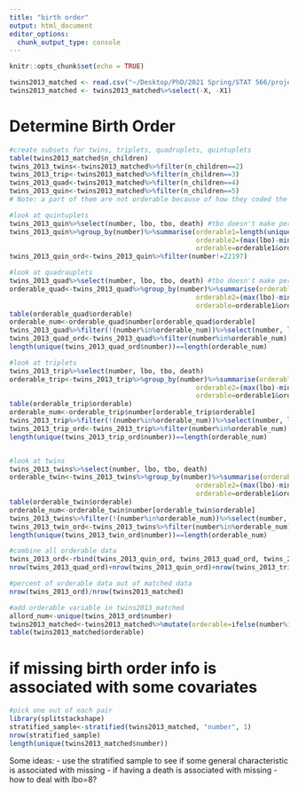 ```yaml
---
title: "birth order"
output: html_document
editor_options: 
  chunk_output_type: console
---
```


```r
knitr::opts_chunk$set(echo = TRUE)
```

```r
twins2013_matched <- read.csv("~/Desktop/PhD/2021 Spring/STAT 566/project/data/twins_2013_matched.csv")
twins2013_matched <- twins2013_matched%>%select(-X, -X1)
```

# Determine Birth Order
```r
#create subsets for twins, triplets, quadruplets, quintuplets
table(twins2013_matched$n_children)
twins_2013_twins<-twins2013_matched%>%filter(n_children==2)
twins_2013_trip<-twins2013_matched%>%filter(n_children==3)
twins_2013_quad<-twins2013_matched%>%filter(n_children==4)
twins_2013_quin<-twins2013_matched%>%filter(n_children==5)
# Note: a part of them are not orderable because of how they coded the variable that 8 indicates 8 or more kids

#look at quintuplets 
twins_2013_quin%>%select(number, lbo, tbo, death) #tbo doesn't make perfect sense to me
twins_2013_quin%>%group_by(number)%>%summarise(orderable1=length(unique(lbo))==5,
                                               orderable2=(max(lbo)-min(lbo)==4),
                                               orderable=orderable1&orderable2) #the only problematic one is 22197
twins_2013_quin_ord<-twins_2013_quin%>%filter(number!=22197)

#look at quadrauplets
twins_2013_quad%>%select(number, lbo, tbo, death) #tbo doesn't make perfect sense to me
orderable_quad<-twins_2013_quad%>%group_by(number)%>%summarise(orderable1=length(unique(lbo))==4,
                                               orderable2=(max(lbo)-min(lbo)==3),
                                               orderable=orderable1&orderable2)
table(orderable_quad$orderable)
orderable_num<-orderable_quad$number[orderable_quad$orderable]
twins_2013_quad%>%filter(!(number%in%orderable_num))%>%select(number, lbo, tbo, death)
twins_2013_quad_ord<-twins_2013_quad%>%filter(number%in%orderable_num)
length(unique(twins_2013_quad_ord$number))==length(orderable_num)

#look at triplets
twins_2013_trip%>%select(number, lbo, tbo, death)
orderable_trip<-twins_2013_trip%>%group_by(number)%>%summarise(orderable1=length(unique(lbo))==3,
                                               orderable2=(max(lbo)-min(lbo)==2),
                                               orderable=orderable1&orderable2)
table(orderable_trip$orderable)
orderable_num<-orderable_trip$number[orderable_trip$orderable]
twins_2013_trip%>%filter(!(number%in%orderable_num))%>%select(number, lbo, tbo, death)
twins_2013_trip_ord<-twins_2013_trip%>%filter(number%in%orderable_num)
length(unique(twins_2013_trip_ord$number))==length(orderable_num)


#look at twins
twins_2013_twins%>%select(number, lbo, tbo, death)
orderable_twin<-twins_2013_twins%>%group_by(number)%>%summarise(orderable1=length(unique(lbo))==2,
                                               orderable2=(max(lbo)-min(lbo)==1),
                                               orderable=orderable1&orderable2)
table(orderable_twin$orderable)
orderable_num<-orderable_twin$number[orderable_twin$orderable]
twins_2013_twins%>%filter(!(number%in%orderable_num))%>%select(number, lbo, tbo, death)
twins_2013_twin_ord<-twins_2013_twins%>%filter(number%in%orderable_num)
length(unique(twins_2013_twin_ord$number))==length(orderable_num)

#combine all orderable data
twins_2013_ord<-rbind(twins_2013_quin_ord, twins_2013_quad_ord, twins_2013_trip_ord, twins_2013_twin_ord)
nrow(twins_2013_quad_ord)+nrow(twins_2013_quin_ord)+nrow(twins_2013_trip_ord)+nrow(twins_2013_twin_ord)==nrow(twins_2013_ord)

#percent of orderable data out of matched data
nrow(twins_2013_ord)/nrow(twins2013_matched)

#add orderable variable in twins2013_matched
allord_num<-unique(twins_2013_ord$number)
twins2013_matched<-twins2013_matched%>%mutate(orderable=ifelse(number%in%allord_num,1,0))
table(twins2013_matched$orderable)
```

# if missing birth order info is associated with some covariates

```r
#pick one out of each pair
library(splitstackshape)
stratified_sample<-stratified(twins2013_matched, "number", 1)
nrow(stratified_sample)
length(unique(twins2013_matched$number))

```

Some ideas:
  - use the stratified sample to see if some general characteristic is associated with missing
  - if having a death is associated with missing
  - how to deal with lbo=8?  
  



